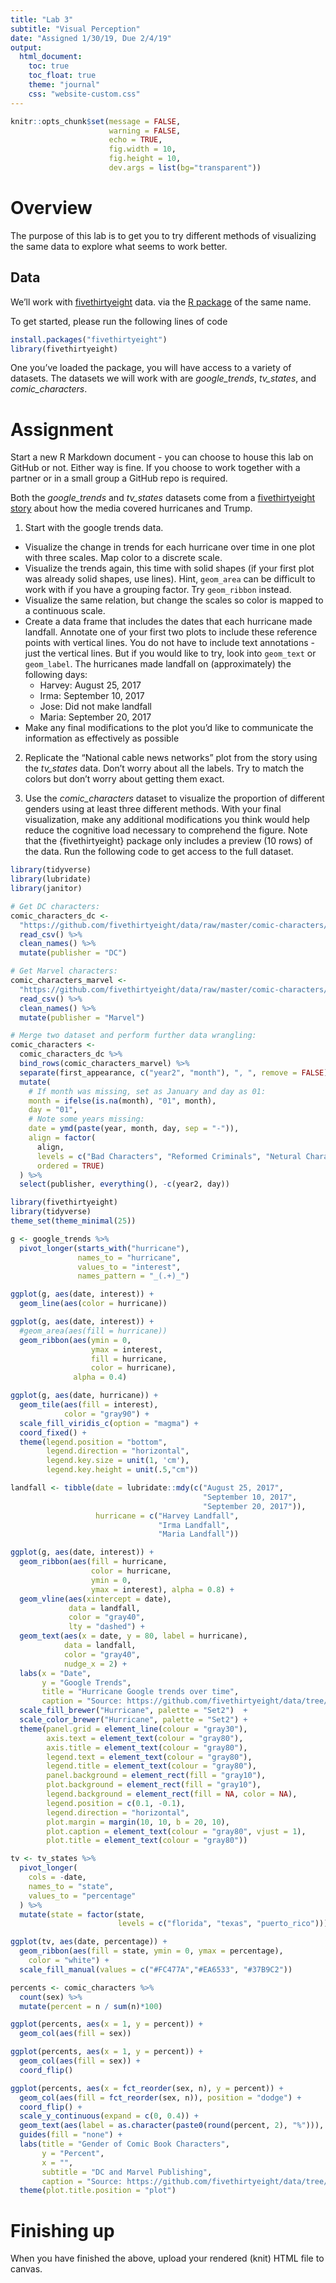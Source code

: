 ```yaml
---
title: "Lab 3"
subtitle: "Visual Perception"
date: "Assigned 1/30/19, Due 2/4/19"
output:
  html_document: 
    toc: true
    toc_float: true
    theme: "journal"
    css: "website-custom.css"
---
```


```r
knitr::opts_chunk$set(message = FALSE,
                      warning = FALSE,
                      echo = TRUE,
                      fig.width = 10,
                      fig.height = 10,
                      dev.args = list(bg="transparent"))
```

# Overview
The purpose of this lab is to get you to try different methods of visualizing the same data to explore what seems to work better.

## Data
We'll work with  [fivethirtyeight](https://fivethirtyeight.com) data. via the [R package](https://github.com/rudeboybert/fivethirtyeight) of the same name.

To get started, please run the following lines of code

```r
install.packages("fivethirtyeight")
library(fivethirtyeight)
```

One you've loaded the package, you will have access to a variety of datasets. The datasets we will work with are *google_trends*, *tv_states*, and *comic_characters*.

# Assignment
Start a new R Markdown document - you can choose to house this lab on 
   GitHub or not. Either way is fine. If you choose to work together with a partner or in a small group a GitHub repo is required.

Both the *google_trends* and *tv_states* datasets come from a [fivethirtyeight story](https://fivethirtyeight.com/features/the-media-really-started-paying-attention-to-puerto-rico-when-trump-did/) about how the media covered hurricanes and Trump.

1. Start with the google trends data. 
  + Visualize the change in trends for each hurricane over time in one plot with three scales. Map color to a discrete scale.
  + Visualize the trends again, this time with solid shapes (if your first plot was already solid shapes, use lines). Hint, `geom_area` can be difficult to work with if you have a grouping factor. Try `geom_ribbon` instead.
  + Visualize the same relation, but change the scales so color is mapped to a continuous scale.
  + Create a data frame that includes the dates that each hurricane made landfall. Annotate one of your first two plots to include these reference points with vertical lines. You do not have to include text annotations - just the vertical lines. But if you would like to try, look into `geom_text` or `geom_label`. The hurricanes made landfall on (approximately) the following days:
    - Harvey: August 25, 2017
    - Irma: September 10, 2017
    - Jose: Did not make landfall
    - Maria: September 20, 2017
  + Make any final modifications to the plot you'd like to communicate the information as effectively as possible

2. Replicate the "National cable news networks" plot from the story using the *tv_states* data. Don't worry about all the labels. Try to match the colors but don't worry about getting them exact.

3. Use the *comic_characters* dataset to visualize the proportion of different genders using at least three different methods. With your final visualization, make any additional modifications you think would help reduce the cognitive load necessary to comprehend the figure. Note that the {fivethirtyeight} package only includes a preview (10 rows) of the data. Run the following code to get access to the full dataset.

```r
library(tidyverse)
library(lubridate)
library(janitor)

# Get DC characters:
comic_characters_dc <- 
  "https://github.com/fivethirtyeight/data/raw/master/comic-characters/dc-wikia-data.csv" %>% 
  read_csv() %>% 
  clean_names() %>% 
  mutate(publisher = "DC")

# Get Marvel characters:
comic_characters_marvel <- 
  "https://github.com/fivethirtyeight/data/raw/master/comic-characters/marvel-wikia-data.csv" %>% 
  read_csv() %>% 
  clean_names() %>% 
  mutate(publisher = "Marvel")

# Merge two dataset and perform further data wrangling:
comic_characters <-
  comic_characters_dc %>% 
  bind_rows(comic_characters_marvel) %>% 
  separate(first_appearance, c("year2", "month"), ", ", remove = FALSE) %>%
  mutate(
    # If month was missing, set as January and day as 01:
    month = ifelse(is.na(month), "01", month),
    day = "01",
    # Note some years missing:
    date = ymd(paste(year, month, day, sep = "-")),
    align = factor(
      align, 
      levels = c("Bad Characters", "Reformed Criminals", "Netural Characters", "Good Characters"),
      ordered = TRUE)
  ) %>%
  select(publisher, everything(), -c(year2, day))
```

```r
library(fivethirtyeight)
library(tidyverse)
theme_set(theme_minimal(25))

g <- google_trends %>% 
  pivot_longer(starts_with("hurricane"), 
               names_to = "hurricane", 
               values_to = "interest",
               names_pattern = "_(.+)_")

ggplot(g, aes(date, interest)) +
  geom_line(aes(color = hurricane))

ggplot(g, aes(date, interest)) +
  #geom_area(aes(fill = hurricane))
  geom_ribbon(aes(ymin = 0, 
                  ymax = interest, 
                  fill = hurricane, 
                  color = hurricane), 
              alpha = 0.4)

ggplot(g, aes(date, hurricane)) +
  geom_tile(aes(fill = interest),
            color = "gray90") +
  scale_fill_viridis_c(option = "magma") +
  coord_fixed() +
  theme(legend.position = "bottom",
        legend.direction = "horizontal",
        legend.key.size = unit(1, 'cm'),
        legend.key.height = unit(.5,"cm"))

landfall <- tibble(date = lubridate::mdy(c("August 25, 2017", 
                                           "September 10, 2017", 
                                           "September 20, 2017")),
                   hurricane = c("Harvey Landfall", 
                                 "Irma Landfall", 
                                 "Maria Landfall"))

ggplot(g, aes(date, interest)) +
  geom_ribbon(aes(fill = hurricane, 
                  color = hurricane,
                  ymin = 0,
                  ymax = interest), alpha = 0.8) + 
  geom_vline(aes(xintercept = date), 
             data = landfall,
             color = "gray40", 
             lty = "dashed") +
  geom_text(aes(x = date, y = 80, label = hurricane), 
            data = landfall,
            color = "gray40",
            nudge_x = 2) +
  labs(x = "Date", 
       y = "Google Trends",
       title = "Hurricane Google trends over time",
       caption = "Source: https://github.com/fivethirtyeight/data/tree/master/puerto-rico-media") + 
  scale_fill_brewer("Hurricane", palette = "Set2")  +
  scale_color_brewer("Hurricane", palette = "Set2") +
  theme(panel.grid = element_line(colour = "gray30"), 
        axis.text = element_text(colour = "gray80"), 
        axis.title = element_text(colour = "gray80"),
        legend.text = element_text(colour = "gray80"), 
        legend.title = element_text(colour = "gray80"), 
        panel.background = element_rect(fill = "gray10"), 
        plot.background = element_rect(fill = "gray10"), 
        legend.background = element_rect(fill = NA, color = NA), 
        legend.position = c(0.1, -0.1), 
        legend.direction = "horizontal",
        plot.margin = margin(10, 10, b = 20, 10),
        plot.caption = element_text(colour = "gray80", vjust = 1), 
        plot.title = element_text(colour = "gray80"))

tv <- tv_states %>%
  pivot_longer(
    cols = -date,
    names_to = "state",
    values_to = "percentage"
  ) %>% 
  mutate(state = factor(state, 
                        levels = c("florida", "texas", "puerto_rico")))

ggplot(tv, aes(date, percentage)) +
  geom_ribbon(aes(fill = state, ymin = 0, ymax = percentage), 
    color = "white") +
  scale_fill_manual(values = c("#FC477A","#EA6533", "#37B9C2"))

percents <- comic_characters %>% 
  count(sex) %>% 
  mutate(percent = n / sum(n)*100) 

ggplot(percents, aes(x = 1, y = percent)) +
  geom_col(aes(fill = sex))

ggplot(percents, aes(x = 1, y = percent)) +
  geom_col(aes(fill = sex)) +
  coord_flip()

ggplot(percents, aes(x = fct_reorder(sex, n), y = percent)) +
  geom_col(aes(fill = fct_reorder(sex, n)), position = "dodge") +
  coord_flip() +
  scale_y_continuous(expand = c(0, 0.4)) +
  geom_text(aes(label = as.character(paste0(round(percent, 2), "%"))), nudge_y = 2) +
  guides(fill = "none") +
  labs(title = "Gender of Comic Book Characters",
       y = "Percent",
       x = "",
       subtitle = "DC and Marvel Publishing",
       caption = "Source: https://github.com/fivethirtyeight/data/tree/master/puerto-rico-media") +
  theme(plot.title.position = "plot")
```


# Finishing up
When you have finished the above, upload your rendered (knit) HTML file to canvas.